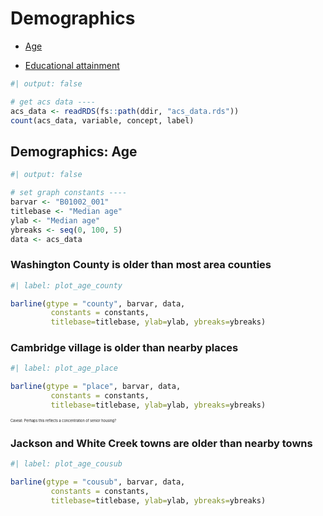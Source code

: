 # Demographics

- [Age](#demographics-age)

- [Educational attainment](#demographics-educational-attainment)


```r
#| output: false

# get acs data ----
acs_data <- readRDS(fs::path(ddir, "acs_data.rds"))
count(acs_data, variable, concept, label)

```


## Demographics: Age

```r
#| output: false

# set graph constants ----
barvar <- "B01002_001"
titlebase <- "Median age"
ylab <- "Median age"
ybreaks <- seq(0, 100, 5)
data <- acs_data

```


### Washington County is older than most area counties


```r
#| label: plot_age_county

barline(gtype = "county", barvar, data,
         constants = constants,
         titlebase=titlebase, ylab=ylab, ybreaks=ybreaks)

```

### Cambridge village is older than nearby places

```r
#| label: plot_age_place

barline(gtype = "place", barvar, data,
         constants = constants,
         titlebase=titlebase, ylab=ylab, ybreaks=ybreaks)

```

::: {style="font-size: 0.4em;"}
Caveat: Perhaps this reflects a concentration of senior housing?
:::


### Jackson and White Creek towns are older than nearby towns

```r
#| label: plot_age_cousub

barline(gtype = "cousub", barvar, data,
         constants = constants,
         titlebase=titlebase, ylab=ylab, ybreaks=ybreaks)

```


